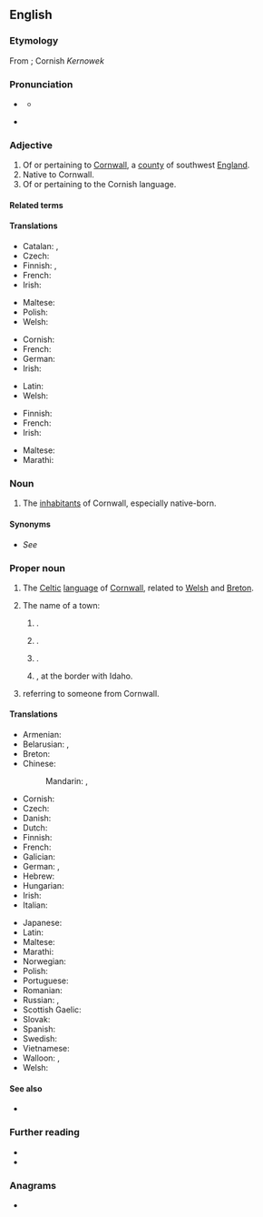 {{also|cornish}}
==English==

===Etymology===
From {{af|en|Cornwall|alt1=Corn(wall)|-ish}}; Cornish ''Kernowek''

===Pronunciation===
* {{a|UK}} {{IPA|en|/ˈkɔːnɪʃ/}}
** {{audio|en|LL-Q1860 (eng)-Vealhurl-Cornish.wav|Audio (UK)}}
* {{a|US}} {{IPA|en|/ˈkɔːɹnɪʃ/}}

===Adjective===
{{en-adj|-}}

# Of or pertaining to [[Cornwall]], a [[county]] of southwest [[England]].
# Native to Cornwall.
# Of or pertaining to the Cornish language.

====Related terms====
{{rel3
|en|Cornish game hen
|Cornish hen
|Cornishman
|Cornish pasty
|Cornishwoman
}}

====Translations====
{{trans-top|of Cornwall}}
* Catalan: {{t+|ca|còrnic|m}}, {{t|ca|cornuallès|m}}
* Czech: {{t+|cs|kornský}}
* Finnish: {{t|fi|cornwallilainen}}, {{t|fi|kornilainen}}
* French: {{t+|fr|cornique}}
* Irish: {{t|ga|Cornach}}
{{trans-mid}}
* Maltese: {{t|mt|korniku}}
* Polish: {{t+|pl|kornwalijski|m}}
* Welsh: {{t+|cy|Cernywaidd}}
{{trans-bottom}}

{{trans-top|of the Cornish language}}
* Cornish: {{t+|kw|Kernowek}}
* French: {{t+|fr|cornique}}
* German: {{t|de|kornisch}}
* Irish: {{t|ga|Coirnise}}
{{trans-mid}}
* Latin: {{t|la|cornicus}}
* Welsh: {{t+|cy|Cernyweg}}
{{trans-bottom}}

{{trans-top|native to Cornwall}}
* Finnish: {{t|fi|kornilainen}}
* French: {{t+|fr|cornique}}
* Irish: {{t|ga|Cornach}}
{{trans-mid}}
* Maltese: {{t|mt|korniku}}
* Marathi: {{t|mr|कॉर्निश}}
{{trans-bottom}}

===Noun===
{{en-plural noun}}

# {{lb|en|collectively}} The [[inhabitant]]s of Cornwall, especially native-born.

====Synonyms====
* ''See'' {{l|en|Cornishman}}

===Proper noun===
{{wikipedia}}
{{wikipedia|Cornish people}}
{{wikipedia|Cornish language}}
{{wikipedia|Cornish language revival}}
{{en-proper noun}}

# The [[Celtic]] [[language]] of [[Cornwall]], related to [[Welsh]] and [[Breton]].
#: {{ux|en|There is a movement to revive '''Cornish'''.}}
# The name of a town:
## {{place|en|town|s/Maine}}.
## {{place|en|town|s/New Hampshire}}.
## {{place|en|town|s/Oklahoma}}.
## {{place|en|town|s/Utah}}, at the border with Idaho.
# {{surname|en|habitational|from=Old English|nodot=1}} referring to someone from Cornwall.

====Translations====
{{trans-top|A Celtic language}}
* Armenian: {{t+|hy|կոռներեն}}
* Belarusian: {{t|be|ко́рнская мо́ва|f}}, {{t|be|ко́рнская|f}}
* Breton: {{t+|br|kerneveureg}}
* Chinese:
*: Mandarin: {{t|cmn|康瓦耳語}}, {{t|cmn|康瓦耳语|tr=Kāngwǎ'ěr yǔ}}
* Cornish: {{t+|kw|Kernewek}}
* Czech: {{t|cs|kornština|f}}
* Danish: {{t|da|kornisk}}
* Dutch: {{t+|nl|Cornisch}}
* Finnish: {{t+|fi|korni}}
* French: {{t+|fr|cornique|m}}
* Galician: {{t+|gl|córnico}}
* German: {{t+|de|Kornisch|n}}, {{t|de|[[kornisch]]e [[Sprache]]|f}}
* Hebrew: {{t|he|קורנית}}
* Hungarian: {{t+|hu|korni}}
* Irish: {{t|ga|Coirnis|f}}
* Italian: {{t|it|cornovagliese}}
{{trans-mid}}
* Japanese: {{t+|ja|コーンウォール語|tr=kōnwōru go}}
* Latin: {{t|la|[[lingua]] [[cornica]]|f}}
* Maltese: {{t|mt|Korniku|m}}
* Marathi: {{t|mr|कॉर्निश|f}}
* Norwegian: {{t|no|kornisk}}
* Polish: {{t+|pl|kornijski|m}}
* Portuguese: {{t+|pt|córnico}}
* Romanian: {{t|ro|cornică}}
* Russian: {{t+|ru|корнуэ́льский}}, {{t+|ru|корнский}}
* Scottish Gaelic: {{t|gd|Còrnais|f}}
* Slovak: {{t|sk|kornčina|f}}
* Spanish: {{t+|es|córnico}}
* Swedish: {{t+|sv|korniska}}
* Vietnamese: {{t|vi|[[tiếng]] [[Cornwall]]}}
* Walloon: {{t|wa|Gayel des Cornouwayes}}, {{t|wa|Cornike}}
* Welsh: {{t+|cy|Cernyweg|f}}
{{trans-bottom}}

====See also====
{{interwiktionary|code=kw}}

* {{langcat|kw}}

===Further reading===
* {{ISO 639|link=Ethnologue|1code=kw|code=cor}}
* {{R:Webster 1913}}

===Anagrams===
* {{anagrams|en|a=chinors|Rochins}}

{{topics|en|Languages|Cornwall, England}}